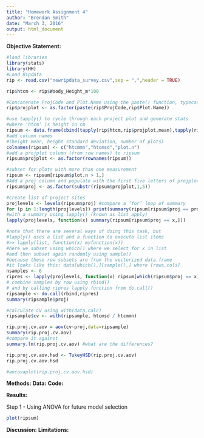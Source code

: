 ```yaml
---
title: "Homework Assignment 4"
author: "Brendan Smith"
date: "March 3, 2016"
output: html_document
---
```


**Objective Statement:** 

```r
#load libraries
library(stats)
library(HH)
#Load Ripdata
rip <- read.csv("newripdata_survey.csv",sep = ",",header = TRUE)

rip$htcm <- rip$Woody_Height_m*100
```

```r
#Concatenate ProjCode and Plot.Name using the paste() function, typecast as a factor, then place these factors in rip$projplot
rip$projplot <- as.factor(paste(rip$ProjCode,rip$Plot.Name)) 

#use tapply() to cycle through each project plot and generate stats 
#where ‘htcm’ is height in cm 
ripsum <- data.frame(cbind(tapply(rip$htcm,rip$projplot,mean),tapply(rip$htcm,rip$projplot,sd),tapply(rip$htcm,rip$projplot,length))) 
#add column names 
#(height mean, height standard deviation, number of plots) 
colnames(ripsum) <- c("htcmmn","htcmsd","plot.n") 
#add a projplot column (from row names) to ripsum 
ripsum$projplot <- as.factor(rownames(ripsum))
```

```r
#subset for plots with more than one measurement 
ripsum <- ripsum[ripsum$plot.n > 1,]
#Add a proj column and populate with the first five letters of projplot (the ProjCode) via the substr() function. Then typecast to factor
ripsum$proj <- as.factor(substr(ripsum$projplot,1,5))
```

```r
#create list of project sites 
projlevels <- levels(ripsum$proj) #compare a ‘for’ loop of summary 
for (p in 1:length(projlevels)) print(summary(ripsum[ripsum$proj == projlevels[p],])) 
#with a summary using lapply() (known as list apply) 
lapply(projlevels, function(x) summary(ripsum[ripsum$proj == x,]))
```

```r
#note that there are several ways of doing this task, but 
#lapply() uses a list and a function to execute list items 
#>> lapply(list, function(x) myfunction(x)) 
#here we subset using which() where we select for x in list 
#and then subset again randomly using sample() 
#because these row subsets are from the vectorized data.frame 
#it looks like this: data[which(),][sample(),] where [rows,cols] 
nsamples <- 6 
ripres <- lapply(projlevels, function(x) ripsum[which(ripsum$proj == x),][sample(nrow(ripsum[which(ripsum$proj == x),]),nsamples),]) 
# combine samples by row using rbind()
# and by calling ripres lapply function from do.call()
ripsample <- do.call(rbind,ripres)
summary(ripsample$proj)
```

```r
#calculate CV using with(data,calc) 
ripsample$cv <- with(ripsample, htcmsd / htcmmn)
```

```r
rip.proj.cv.aov = aov(cv~proj,data=ripsample) 
summary(rip.proj.cv.aov) 
#compare it against 
summary.lm(rip.proj.cv.aov) #what are the differences?
```

```r
rip.proj.cv.aov.hsd <- TukeyHSD(rip.proj.cv.aov) 
rip.proj.cv.aov.hsd
```


```r
#ancovaplot(rip.proj.cv.aov.hsd)
```

**Methods:**
  **Data:**
  **Code:**
  
**Results:**

Step 1 - Using ANOVA for future model selection
```r
plot(ripsum)
```

**Discussion:**
**Limitations:**